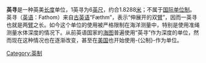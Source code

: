 {{Expand language|1=en|time=2020-09-29T10:39:10+00:00}}
{{noteTA|G1=Unit}}
'''英寻'''是一种英美[[长度|长度]]单位，1英寻为6[[英尺|英尺]]，约合1.8288[[米_(单位)|米]]；不属于[[国际单位制|国际单位制]]。英寻（[[英语|英语]]：Fathom）来自[[古英语|古英语]]“Fæthm”，表示“伸展开的双[[臂|臂]]”，因而一英寻也就是两[[手臂|臂]]之长。如今这个单位的使用被严格限制在海洋测量中，特别是使用准绳测量水体深度的情况下。从前英语国家的[[海图|海图]]普遍使用“英寻”作为深度的单位，然而现在这种情况也在逐渐改变，甚至在[[美国|美国]]也开始使用-{公制}-作为单位。

{{长度单位}}

[[Category:英制|Category:英制]]